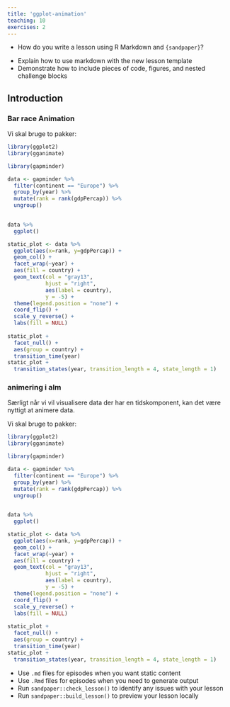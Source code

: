 ```yaml
---
title: 'ggplot-animation'
teaching: 10
exercises: 2
---
```


:::::::::::::::::::::::::::::::::::::: questions 

- How do you write a lesson using R Markdown and `{sandpaper}`?

::::::::::::::::::::::::::::::::::::::::::::::::

::::::::::::::::::::::::::::::::::::: objectives

- Explain how to use markdown with the new lesson template
- Demonstrate how to include pieces of code, figures, and nested challenge blocks

::::::::::::::::::::::::::::::::::::::::::::::::

## Introduction

### Bar race Animation



Vi skal bruge to pakker:
```r
library(ggplot2)
library(gganimate)
```

```r
library(gapminder)
```

```r
data <- gapminder %>% 
  filter(continent == "Europe") %>% 
  group_by(year) %>% 
  mutate(rank = rank(gdpPercap)) %>% 
  ungroup()
  

data %>% 
  ggplot()

static_plot <- data %>% 
  ggplot(aes(x=rank, y=gdpPercap)) +
  geom_col() +
  facet_wrap(~year) +
  aes(fill = country) +
  geom_text(col = "gray13",
            hjust = "right",
            aes(label = country),
            y = -5) +
  theme(legend.position = "none") +
  coord_flip() +
  scale_y_reverse() +  
  labs(fill = NULL)
  
static_plot +
  facet_null() +
  aes(group = country) +
  transition_time(year)
static_plot +
  transition_states(year, transition_length = 4, state_length = 1)
```


### animering i alm 

Særligt når vi vil visualisere data der har en 
tidskomponent, kan det være nyttigt at animere data.



Vi skal bruge to pakker:
```r
library(ggplot2)
library(gganimate)
```

```r
library(gapminder)
```

```r
data <- gapminder %>% 
  filter(continent == "Europe") %>% 
  group_by(year) %>% 
  mutate(rank = rank(gdpPercap)) %>% 
  ungroup()
  

data %>% 
  ggplot()

static_plot <- data %>% 
  ggplot(aes(x=rank, y=gdpPercap)) +
  geom_col() +
  facet_wrap(~year) +
  aes(fill = country) +
  geom_text(col = "gray13",
            hjust = "right",
            aes(label = country),
            y = -5) +
  theme(legend.position = "none") +
  coord_flip() +
  scale_y_reverse() +  
  labs(fill = NULL)
  
static_plot +
  facet_null() +
  aes(group = country) +
  transition_time(year)
static_plot +
  transition_states(year, transition_length = 4, state_length = 1)
```



::::::::::::::::::::::::::::::::::::: keypoints 

- Use `.md` files for episodes when you want static content
- Use `.Rmd` files for episodes when you need to generate output
- Run `sandpaper::check_lesson()` to identify any issues with your lesson
- Run `sandpaper::build_lesson()` to preview your lesson locally

::::::::::::::::::::::::::::::::::::::::::::::::

